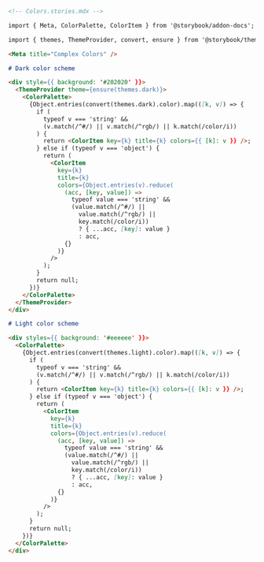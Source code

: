 ```md
<!-- Colors.stories.mdx -->

import { Meta, ColorPalette, ColorItem } from '@storybook/addon-docs';

import { themes, ThemeProvider, convert, ensure } from '@storybook/theming';

<Meta title="Complex Colors" />

# Dark color scheme

<div style={{ background: '#202020' }}>
  <ThemeProvider theme={ensure(themes.dark)}>
    <ColorPalette>
      {Object.entries(convert(themes.dark).color).map(([k, v]) => {
        if (
          typeof v === 'string' &&
          (v.match(/^#/) || v.match(/^rgb/) || k.match(/color/i))
        ) {
          return <ColorItem key={k} title={k} colors={{ [k]: v }} />;
        } else if (typeof v === 'object') {
          return (
            <ColorItem
              key={k}
              title={k}
              colors={Object.entries(v).reduce(
                (acc, [key, value]) =>
                  typeof value === 'string' &&
                  (value.match(/^#/) ||
                    value.match(/^rgb/) ||
                    key.match(/color/i))
                    ? { ...acc, [key]: value }
                    : acc,
                {}
              )}
            />
          );
        }
        return null;
      })}
    </ColorPalette>
  </ThemeProvider>
</div>

# Light color scheme

<div styles={{ background: '#eeeeee' }}>
  <ColorPalette>
    {Object.entries(convert(themes.light).color).map(([k, v]) => {
      if (
        typeof v === 'string' &&
        (v.match(/^#/) || v.match(/^rgb/) || k.match(/color/i))
      ) {
        return <ColorItem key={k} title={k} colors={{ [k]: v }} />;
      } else if (typeof v === 'object') {
        return (
          <ColorItem
            key={k}
            title={k}
            colors={Object.entries(v).reduce(
              (acc, [key, value]) =>
                typeof value === 'string' &&
                (value.match(/^#/) ||
                  value.match(/^rgb/) ||
                  key.match(/color/i))
                  ? { ...acc, [key]: value }
                  : acc,
              {}
            )}
          />
        );
      }
      return null;
    })}
  </ColorPalette>
</div>
```
